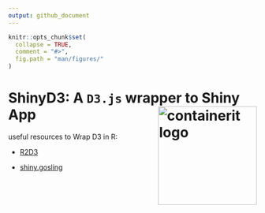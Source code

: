 ```yaml
---
output: github_document
---
```


```r
knitr::opts_chunk$set(
  collapse = TRUE,
  comment = "#>",
  fig.path = "man/figures/"
)
```


# ShinyD3: A `D3.js` wrapper to Shiny App <img src="man/figures/logo.png" align="right" alt="containerit logo" width="200" style="padding: 0 0 10px 10px;" />

useful resources to Wrap D3 in R:

* [R2D3](https://rstudio.github.io/r2d3/index.html)

* [shiny.gosling](https://github.com/Appsilon/shiny.gosling)